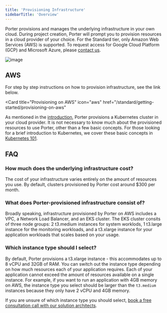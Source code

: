 ```yaml
---
title: 'Provisioning Infrastructure'
sidebarTitle: 'Overview'
---
```


Porter provisions and manages the underlying infrastructure in your own cloud. During project creation, Porter will prompt you to provision resources in a cloud provider of your choice. For the Standard tier, only Amazon Web Services (AWS) is supported. 
To request access for Google Cloud Platform (GCP) and Microsoft Azure, please [contact us](https://cal.com/talk-to-porter/15min). 

![image](/images/provisioning-infrastructure/cloud-selection.png)

## AWS

For step by step instructions on how to provision infrastructure, see the link below.

<Card
  title="Provisioning on AWS"
  icon="aws"
  href="/standard/getting-started/provisioning-on-aws"
></Card>

As mentioned in the [introduction](/introduction#relationship-with-kubernetes), Porter provisions a Kubernetes cluster in your cloud provider. It is not necessary to know much about the provisioned resources to use Porter, other than a few basic concepts. For those looking for a brief introduction to Kubernetes, we cover these basic concepts in [Kubernetes 101](/other/kubernetes-101).

## FAQ[](#faq 'Direct link to heading')

### How much does the underlying infrastructure cost?[](#how-much-does-the-underlying-infrastructure-cost 'Direct link to heading')

The cost of your infrastructure varies entirely on the amount of resources you use. By default, clusters provisioned by Porter cost around $300 per month.

### What does Porter-provisioned infrastructure consist of?

Broadly speaking, infrastructure provisioned by Porter on AWS includes a VPC, a Network Load Balancer, and an EKS cluster. The EKS cluster consits of three node groups: 2 t3.medium instances for system worklods, 1 t3.large instance for the monitoring workloads, and a t3.xlarge instance for your application workloads that scales based on your usage.

### Which instance type should I select?[](#which-instance-type-should-i-select 'Direct link to heading')

By default, Porter provisions a t3.xlarge instance - this accommodates up to 8 vCPU and 32GB of RAM. You can switch out the instance type depending on how much resources each of your application requires. Each of your application cannot exceed the amount of resources available on a single instance. For example, if you want to run an application with 4GB memory on AWS, the instance type you select should be larger than the `t3.medium` instances because they only have 2 vCPU and 4GB memory.

If you are unsure of which instance type you should select, [book a free consultation call with our solution architects](mailto:contact@porter.run).